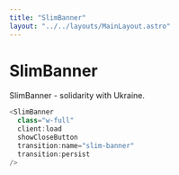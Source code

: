 ```yaml
---
title: "SlimBanner"
layout: "../../layouts/MainLayout.astro"
---
```


# SlimBanner

SlimBanner - solidarity with Ukraine.

<div class="component-preview">
  <SlimBanner
    class="w-full"
    client:load
    showCloseButton
    transition:name="slim-banner"
    transition:persist
  />
</div>

```js
<SlimBanner
  class="w-full"
  client:load
  showCloseButton
  transition:name="slim-banner"
  transition:persist
/>
```
